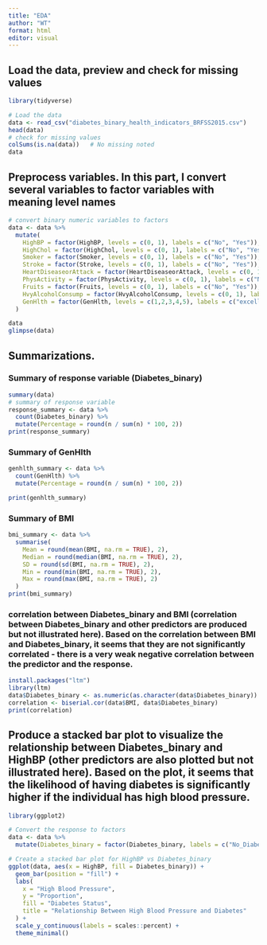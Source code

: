```yaml
---
title: "EDA"
author: "WT"
format: html
editor: visual
---
```



## Load the data, preview and check for missing values 
```r
library(tidyverse)

# Load the data
data <- read_csv("diabetes_binary_health_indicators_BRFSS2015.csv")
head(data)
# check for missing values
colSums(is.na(data))   # No missing noted
data
```

## Preprocess variables. In this part, I convert several variables to factor variables with meaning level names
```r
# convert binary numeric variables to factors
data <- data %>%
  mutate(
    HighBP = factor(HighBP, levels = c(0, 1), labels = c("No", "Yes")),
    HighChol = factor(HighChol, levels = c(0, 1), labels = c("No", "Yes")),
    Smoker = factor(Smoker, levels = c(0, 1), labels = c("No", "Yes")),
    Stroke = factor(Stroke, levels = c(0, 1), labels = c("No", "Yes")),
    HeartDiseaseorAttack = factor(HeartDiseaseorAttack, levels = c(0, 1), labels = c("No", "Yes")),
    PhysActivity = factor(PhysActivity, levels = c(0, 1), labels = c("No", "Yes")),
    Fruits = factor(Fruits, levels = c(0, 1), labels = c("No", "Yes")),
    HvyAlcoholConsump = factor(HvyAlcoholConsump, levels = c(0, 1), labels = c("No", "Yes")),
    GenHlth = factor(GenHlth, levels = c(1,2,3,4,5), labels = c("excellent", "very_good", "good", "fair", "poor"))
  )

data
glimpse(data)
```

## Summarizations. 
### Summary of response variable (Diabetes_binary)
```r
summary(data)
# summary of response variable
response_summary <- data %>%
  count(Diabetes_binary) %>%
  mutate(Percentage = round(n / sum(n) * 100, 2))
print(response_summary)

```

### Summary of GenHlth
```r

genhlth_summary <- data %>%
  count(GenHlth) %>%
  mutate(Percentage = round(n / sum(n) * 100, 2))

print(genhlth_summary)

```
### Summary of BMI
```r
bmi_summary <- data %>%
  summarise(
    Mean = round(mean(BMI, na.rm = TRUE), 2),
    Median = round(median(BMI, na.rm = TRUE), 2),
    SD = round(sd(BMI, na.rm = TRUE), 2),
    Min = round(min(BMI, na.rm = TRUE), 2),
    Max = round(max(BMI, na.rm = TRUE), 2)
  )
print(bmi_summary)

```

### correlation between Diabetes_binary and BMI (correlation between Diabetes_binary and other predictors are produced but not illustrated here). Based on the correlation between BMI and Diabetes_binary, it seems that they are not significantly correlated - there is a very weak negative correlation between the predictor and the response.
```r
install.packages("ltm")
library(ltm)
data$Diabetes_binary <- as.numeric(as.character(data$Diabetes_binary))
correlation <- biserial.cor(data$BMI, data$Diabetes_binary)
print(correlation)

```

## Produce a stacked bar plot to visualize the relationship between Diabetes_binary and HighBP (other predictors are also plotted but not illustrated here). Based on the plot, it seems that the likelihood of having diabetes is significantly higher if the individual has high blood pressure.
```r
library(ggplot2)

# Convert the response to factors 
data <- data %>%
  mutate(Diabetes_binary = factor(Diabetes_binary, labels = c("No_Diabetes", "Diabetes")))

# Create a stacked bar plot for HighBP vs Diabetes_binary
ggplot(data, aes(x = HighBP, fill = Diabetes_binary)) +
  geom_bar(position = "fill") +
  labs(
    x = "High Blood Pressure",
    y = "Proportion",
    fill = "Diabetes Status",
    title = "Relationship Between High Blood Pressure and Diabetes"
  ) +
  scale_y_continuous(labels = scales::percent) +
  theme_minimal()

```

```r




```

```r




```

```r




```

















